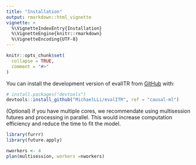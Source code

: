 ```yaml
---
title: "Installation"
output: rmarkdown::html_vignette
vignette: >
  %\VignetteIndexEntry{Installation}
  %\VignetteEngine{knitr::rmarkdown}
  %\VignetteEncoding{UTF-8}
---
```


```r
knitr::opts_chunk$set(
  collapse = TRUE,
  comment = "#>"
)
```

You can install the development version of evalITR from [GitHub](https://github.com/) with:

``` r
# install.packages("devtools")
devtools::install_github("MichaelLLi/evalITR", ref = "causal-ml")
```


(Optional) if you have multiple cores, we recommendate using multisession futures and processing in parallel. This would increase computation efficiency and reduce the time to fit the model. 

```r
library(furrr)
library(future.apply)

nworkers <- 4
plan(multisession, workers =nworkers)
```

